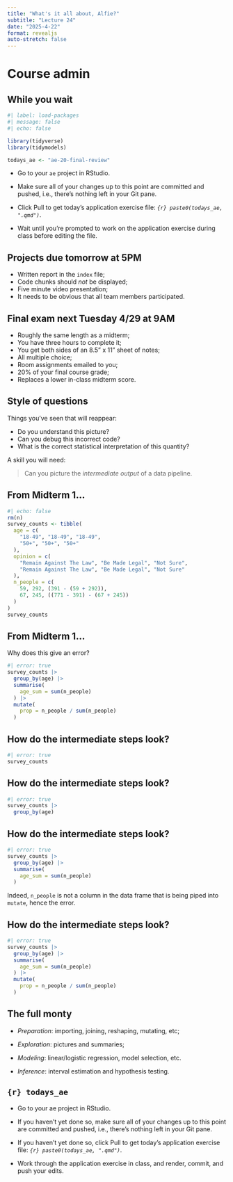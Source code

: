 ```yaml
---
title: "What's it all about, Alfie?"
subtitle: "Lecture 24"
date: "2025-4-22"
format: revealjs
auto-stretch: false
---
```


# Course admin

## While you wait


```r
#| label: load-packages
#| message: false
#| echo: false

library(tidyverse)
library(tidymodels)

todays_ae <- "ae-20-final-review"
```

-   Go to your `ae` project in RStudio.

-   Make sure all of your changes up to this point are committed and pushed, i.e., there's nothing left in your Git pane.

-   Click Pull to get today's application exercise file: *`{r} paste0(todays_ae, ".qmd")`*.

-   Wait until you're prompted to work on the application exercise during class before editing the file.


## Projects due tomorrow at 5PM

- Written report in the `index` file;
- Code chunks should *not* be displayed;
- Five minute video presentation;
- It needs to be obvious that all team members participated.

## Final exam next Tuesday 4/29 at 9AM

- Roughly the same length as a midterm;
- You have three hours to complete it;
- You get both sides of an 8.5" x 11" sheet of notes;
- All multiple choice;
- Room assignments emailed to you;
- 20% of your final course grade;
- Replaces a lower in-class midterm score.

## Style of questions

Things you've seen that will reappear:

- Do you understand this picture?
- Can you debug this incorrect code?
- What is the correct statistical interpretation of this quantity?

A skill you will need: 

> Can you picture the *intermediate output* of a data pipeline.

## From Midterm 1...

```r
#| echo: false
rm(n)
survey_counts <- tibble( 
  age = c(
    "18-49", "18-49", "18-49",
    "50+", "50+", "50+"
  ),
  opinion = c(
    "Remain Against The Law", "Be Made Legal", "Not Sure", 
    "Remain Against The Law", "Be Made Legal", "Not Sure"
  ),
  n_people = c(
    59, 292, (391 - (59 + 292)),
    67, 245, ((771 - 391) - (67 + 245))
  )
)
survey_counts
```

## From Midterm 1...

Why does this give an error?

```r
#| error: true
survey_counts |>
  group_by(age) |>
  summarise(
    age_sum = sum(n_people)
  ) |> 
  mutate(
    prop = n_people / sum(n_people)
  )
```

## How do the intermediate steps look?

```r
#| error: true
survey_counts 
```

## How do the intermediate steps look?

```r
#| error: true
survey_counts |>
  group_by(age)
```

## How do the intermediate steps look?

```r
#| error: true
survey_counts |>
  group_by(age) |>
  summarise(
    age_sum = sum(n_people)
  )
```

Indeed, `n_people` is not a column in the data frame that is being piped into `mutate`, hence the error.

## How do the intermediate steps look?

```r
#| error: true
survey_counts |>
  group_by(age) |>
  summarise(
    age_sum = sum(n_people)
  ) |> 
  mutate(
    prop = n_people / sum(n_people)
  )
```

## The full monty

- *Preparation*: importing, joining, reshaping, mutating, etc;

- *Exploration*: pictures and summaries;

- *Modeling*: linear/logistic regression, model selection, etc.

- *Inference*: interval estimation and hypothesis testing.



## `{r} todays_ae`

::: appex
-   Go to your ae project in RStudio.

-   If you haven't yet done so, make sure all of your changes up to this point are committed and pushed, i.e., there's nothing left in your Git pane.

-   If you haven't yet done so, click Pull to get today's application exercise file: *`{r} paste0(todays_ae, ".qmd")`*.

-   Work through the application exercise in class, and render, commit, and push your edits.
:::
